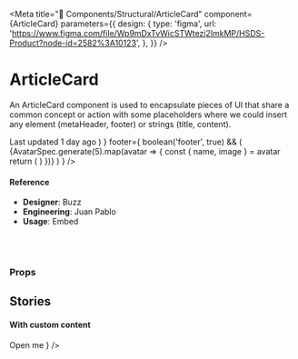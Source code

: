 
<Meta
  title="🧬 Components/Structural/ArticleCard"
  component={ArticleCard}
  parameters={{
    design: {
      type: 'figma',
      url:
        'https://www.figma.com/file/Wp9mDxTvWicSTWtezj2ImkMP/HSDS-Product?node-id=2582%3A10123',
    },
  }}
/>

# ArticleCard

An ArticleCard component is used to encapsulate pieces of UI that share a common concept or action with some placeholders where we could insert any element (metaHeader, footer) or strings (title, content).

<Canvas>
  <Story name="default">
    <div style={{ position: 'relative' }}>
      <ArticleCard
        content={text('content', faker.lorem.paragraph())}
        href={text('href', '#')}
        title={text('title', faker.lorem.sentence())}
        isHovered={boolean('isHovered', false)}
        metaHeader={
          boolean('metaHeader', true) && (
            <Flexy align="top">
              <Flexy.Block>
                <Text faint size="12">
                  Last updated 1 day ago
                </Text>
              </Flexy.Block>
              <Flexy.Item>
                <StatusBadge count={20} status={'new'} />
              </Flexy.Item>
            </Flexy>
          )
        }
        footer={
          boolean('footer', true) && (
            <AvatarList max={5} size="sm" version={2}>
              {AvatarSpec.generate(5).map(avatar => {
                const { name, image } = avatar
                return (
                  <Avatar image={image} key={name} name={name} status={null} />
                )
              })}
            </AvatarList>
          )
        }
      />
    </div>
  </Story>
</Canvas>

#### Reference

- **Designer**: Buzz
- **Engineering**: Juan Pablo
- **Usage**: Embed

<br />
<br />

### Props

<ArgsTable of={ArticleCard} />

## Stories

#### With custom content

<Canvas>
  <Story name="with custom content">
    <ArticleCard
      content={
        <Flexy>
          <Flexy.Block>
            <Text size={13} weight="500">
              Open me
            </Text>
          </Flexy.Block>
          <Flexy.Item>
            <Icon name="minimize" shade="extraMuted" />
          </Flexy.Item>
        </Flexy>
      }
    />
  </Story>
</Canvas>
